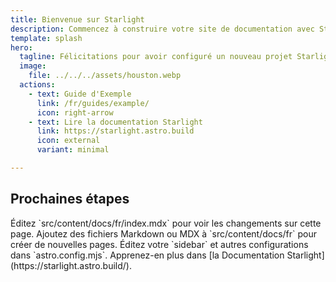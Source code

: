 ```yaml
---
title: Bienvenue sur Starlight
description: Commencez à construire votre site de documentation avec Starlight.
template: splash
hero:
  tagline: Félicitations pour avoir configuré un nouveau projet Starlight !
  image:
    file: ../../../assets/houston.webp
  actions:
    - text: Guide d'Exemple
      link: /fr/guides/example/
      icon: right-arrow
    - text: Lire la documentation Starlight
      link: https://starlight.astro.build
      icon: external
      variant: minimal

---
```



## Prochaines étapes

<CardGrid stagger>
  <Card title="Mettre à jour le contenu" icon="pencil">
    Éditez `src/content/docs/fr/index.mdx` pour voir les changements sur cette page.
  </Card>

  <Card title="Ajouter du nouveau contenu" icon="add-document">
    Ajoutez des fichiers Markdown ou MDX à `src/content/docs/fr` pour créer de nouvelles pages.
  </Card>

  <Card title="Configurer votre site" icon="setting">
    Éditez votre `sidebar` et autres configurations dans `astro.config.mjs`.
  </Card>

  <Card title="Lire la documentation" icon="open-book">
    Apprenez-en plus dans [la Documentation Starlight](https://starlight.astro.build/).
  </Card>
</CardGrid>